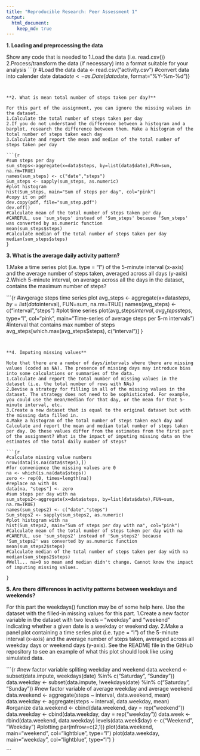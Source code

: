 ```yaml
---
title: "Reproducible Research: Peer Assessment 1"
output: 
  html_document:
    keep_md: true
---
```

**1. Loading and preprocessing the data**

Show any code that is needed to
1.Load the data (i.e. read.csv())
2.Process/transform the data (if necessary) into a format suitable for your analysis
```{r
#Load the data
data <- read.csv("activity.csv")
#convert data into calender date
data$date <- as.Date(data$date, format="%Y-%m-%d")}

```


**2. What is mean total number of steps taken per day?**

For this part of the assignment, you can ignore the missing values in the dataset.
1.Calculate the total number of steps taken per day
2.If you do not understand the difference between a histogram and a barplot, research the difference between them. Make a histogram of the total number of steps taken each day
3.Calculate and report the mean and median of the total number of steps taken per day

```{r
#sum steps per day
sum_steps<-aggregate(x=data$steps, by=list(data$date),FUN=sum, na.rm=TRUE)
names(sum_steps) <- c("date","steps")
Sum_steps <- sapply(sum_steps, as.numeric)
#plot histogram
hist(Sum_steps, main="Sum of steps per day", col="pink")
#copy it on pdf
dev.copy(pdf, file="sum_step.pdf")
dev.off()
#Calculate mean of the total number of steps taken per day
#CAREFUL, use 'sum_steps' instead of 'Sum_steps' because 'Sum_steps' was converted by as.numeric function
mean(sum_steps$steps)
#Calculate median of the total number of steps taken per day
median(sum_steps$steps)
}

```


**3. What is the average daily activity pattern?**

1.Make a time series plot (i.e. type = "l") of the 5-minute interval (x-axis) and the average number of steps taken, averaged across all days (y-axis)
2.Which 5-minute interval, on average across all the days in the dataset, contains the maximum number of steps?

```{r
#avgerage steps time series plot
avg_steps <- aggregate(x=data$steps, by=list(data$interval), FUN=sum, na.rm=TRUE)
names(avg_steps) <- c("interval","steps")
#plot time series
plot(avg_steps$interval, avg_steps$steps, type="l", col="pink", main="Time-series of average steps per 5-m intervals")
#interval that contains max number of steps
avg_steps[which.max(avg_steps$steps), c("interval")]
}

```


**4. Imputing missing values**

Note that there are a number of days/intervals where there are missing values (coded as NA). The presence of missing days may introduce bias into some calculations or summaries of the data.
1.Calculate and report the total number of missing values in the dataset (i.e. the total number of rows with NAs)
2.Devise a strategy for filling in all of the missing values in the dataset. The strategy does not need to be sophisticated. For example, you could use the mean/median for that day, or the mean for that 5-minute interval, etc.
3.Create a new dataset that is equal to the original dataset but with the missing data filled in.
4.Make a histogram of the total number of steps taken each day and Calculate and report the mean and median total number of steps taken per day. Do these values differ from the estimates from the first part of the assignment? What is the impact of imputing missing data on the estimates of the total daily number of steps?

```{r
#calculate missing value numbers
nrow(data[is.na(data$steps),])
#for convenience the missing values are 0
na <- which(is.na(data$steps))
zero <- rep(0, times=length(na))
#replace na with 0s
data[na, "steps"] <- zero
#sum steps per day with na
sum_steps2<-aggregate(x=data$steps, by=list(data$date),FUN=sum, na.rm=TRUE)
names(sum_steps2) <- c("date","steps")
Sum_steps2 <- sapply(sum_steps2, as.numeric)
#plot histogram with na
hist(Sum_steps2, main="Sum of steps per day with na", col="pink")
#Calculate mean of the total number of steps taken per day with na
#CAREFUL, use 'sum_steps2' instead of 'Sum_steps2' because 'Sum_steps2' was converted by as.numeric function
mean(sum_steps2$steps)
#Calculate median of the total number of steps taken per day with na
median(sum_steps2$steps)
#Well... na=0 so mean and median didn't change. Cannot know the impact of imputing missing values.

}

```


**5. Are there differences in activity patterns between weekdays and weekends?**

For this part the weekdays() function may be of some help here. Use the dataset with the filled-in missing values for this part.
1.Create a new factor variable in the dataset with two levels – “weekday” and “weekend” indicating whether a given date is a weekday or weekend day.
2.Make a panel plot containing a time series plot (i.e. type = "l") of the 5-minute interval (x-axis) and the average number of steps taken, averaged across all weekday days or weekend days (y-axis). See the README file in the GitHub repository to see an example of what this plot should look like using simulated data.

```{r
#new factor variable spliting weekday and weekend
data.weekend <- subset(data.impute, weekdays(date) %in% c("Saturday", "Sunday"))
data.weekday <- subset(data.impute, !weekdays(date) %in% c("Saturday", "Sunday"))
#new factor variable of average weekday and average weekend
data.weekend <- aggregate(steps ~ interval, data.weekend, mean)
data.weekday <- aggregate(steps ~ interval, data.weekday, mean)
#organize
data.weekend <- cbind(data.weekend, day = rep("weekend"))
data.weekday <- cbind(data.weekday, day = rep("weekday"))
data.week <- rbind(data.weekend, data.weekday)
levels(data.week$day) <- c("Weekend", "Weekday")
#plotting
par(mfrow=c(2,1))
plot(data.weekend, main="weekend", col="lightblue", type="l")
plot(data.weekday, main="weekday", col="lightblue", type="l")
}

```

